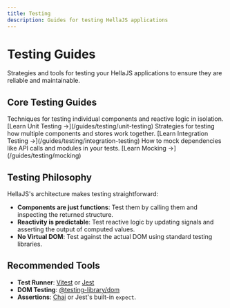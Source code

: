 ```yaml
---
title: Testing
description: Guides for testing HellaJS applications
---
```



# Testing Guides

Strategies and tools for testing your HellaJS applications to ensure they are reliable and maintainable.

## Core Testing Guides

<CardGrid>
  <Card title="🧪 Unit Testing" icon="beaker">
    Techniques for testing individual components and reactive logic in isolation.
    [Learn Unit Testing →](/guides/testing/unit-testing)
  </Card>
  
  <Card title="🔄 Integration Testing" icon="puzzle">
    Strategies for testing how multiple components and stores work together.
    [Learn Integration Testing →](/guides/testing/integration-testing)
  </Card>
  
  <Card title="🎭 Mocking" icon="copy">
    How to mock dependencies like API calls and modules in your tests.
    [Learn Mocking →](/guides/testing/mocking)
  </Card>
</CardGrid>

## Testing Philosophy

HellaJS's architecture makes testing straightforward:
- **Components are just functions**: Test them by calling them and inspecting the returned structure.
- **Reactivity is predictable**: Test reactive logic by updating signals and asserting the output of computed values.
- **No Virtual DOM**: Test against the actual DOM using standard testing libraries.

## Recommended Tools

- **Test Runner**: [Vitest](https://vitest.dev/) or [Jest](https://jestjs.io/)
- **DOM Testing**: [@testing-library/dom](https://testing-library.com/docs/dom-testing-library/intro/)
- **Assertions**: [Chai](https://www.chaijs.com/) or Jest's built-in `expect`.
